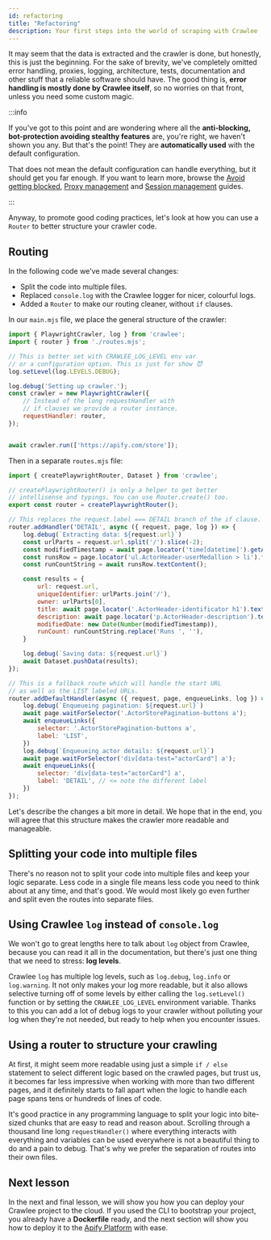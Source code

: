```yaml
---
id: refactoring
title: "Refactoring"
description: Your first steps into the world of scraping with Crawlee
---
```



It may seem that the data is extracted and the crawler is done, but honestly, this is just the beginning. For the sake of brevity, we've completely omitted error handling, proxies, logging, architecture, tests, documentation and other stuff that a reliable software should have. The good thing is, **error handling is mostly done by Crawlee itself**, so no worries on that front, unless you need some custom magic.

:::info

If you've got to this point and are wondering where all the **anti-blocking, bot-protection avoiding stealthy features** are, you're right, we haven't shown you any. But that's the point! They are **automatically used** with the default configuration.

That does not mean the default configuration can handle everything, but it should get you far enough. If you want to learn more, browse the [Avoid getting blocked](../guides/avoid-blocking), [Proxy management](../guides/proxy-management) and [Session management](../guides/session-management) guides.

:::

Anyway, to promote good coding practices, let's look at how you can use a <ApiLink to="core/class/Router">`Router`</ApiLink> to better structure your crawler code.

## Routing

In the following code we've made several changes:

- Split the code into multiple files.
- Replaced `console.log` with the Crawlee logger for nicer, colourful logs.
- Added a `Router` to make our routing cleaner, without `if` clauses.

In our `main.mjs` file, we place the general structure of the crawler:

```js title="src/main.mjs"
import { PlaywrightCrawler, log } from 'crawlee';
import { router } from './routes.mjs';

// This is better set with CRAWLEE_LOG_LEVEL env var
// or a configuration option. This is just for show 😈
log.setLevel(log.LEVELS.DEBUG);

log.debug('Setting up crawler.');
const crawler = new PlaywrightCrawler({
    // Instead of the long requestHandler with
    // if clauses we provide a router instance.
    requestHandler: router,
});


await crawler.run(['https://apify.com/store']);
```

Then in a separate `routes.mjs` file:

```js title="src/routes.mjs"
import { createPlaywrightRouter, Dataset } from 'crawlee';

// createPlaywrightRouter() is only a helper to get better
// intellisense and typings. You can use Router.create() too.
export const router = createPlaywrightRouter();

// This replaces the request.label === DETAIL branch of the if clause.
router.addHandler('DETAIL', async ({ request, page, log }) => {
    log.debug(`Extracting data: ${request.url}`)
    const urlParts = request.url.split('/').slice(-2);
    const modifiedTimestamp = await page.locator('time[datetime]').getAttribute('datetime');
    const runsRow = page.locator('ul.ActorHeader-userMedallion > li').filter({ hasText: 'Runs' });
    const runCountString = await runsRow.textContent();

    const results = {
        url: request.url,
        uniqueIdentifier: urlParts.join('/'),
        owner: urlParts[0],
        title: await page.locator('.ActorHeader-identificator h1').textContent(),
        description: await page.locator('p.ActorHeader-description').textContent(),
        modifiedDate: new Date(Number(modifiedTimestamp)),
        runCount: runCountString.replace('Runs ', ''),
    }

    log.debug(`Saving data: ${request.url}`)
    await Dataset.pushData(results);
});

// This is a fallback route which will handle the start URL
// as well as the LIST labeled URLs.
router.addDefaultHandler(async ({ request, page, enqueueLinks, log }) => {
    log.debug(`Enqueueing pagination: ${request.url}`)
    await page.waitForSelector('.ActorStorePagination-buttons a');
    await enqueueLinks({
        selector: '.ActorStorePagination-buttons a',
        label: 'LIST',
    })
    log.debug(`Enqueueing actor details: ${request.url}`)
    await page.waitForSelector('div[data-test="actorCard"] a');
    await enqueueLinks({
        selector: 'div[data-test="actorCard"] a',
        label: 'DETAIL', // <= note the different label
    })
});
```

Let's describe the changes a bit more in detail. We hope that in the end, you will agree that this structure makes the crawler more readable and manageable.

## Splitting your code into multiple files

There's no reason not to split your code into multiple files and keep your logic separate. Less code in a single file means less code you need to think about at any time, and that's good. We would most likely go even further and split even the routes into separate files.

## Using Crawlee `log` instead of `console.log`

We won't go to great lengths here to talk about `log` object from Crawlee, because you can read it all in the <ApiLink to="core/class/Log">documentation</ApiLink>, but there's just one thing that we need to stress: **log levels**.

Crawlee `log` has multiple log levels, such as `log.debug`, `log.info` or `log.warning`. It not only makes your log more readable, but it also allows selective turning off of some levels by either calling the `log.setLevel()` function or by setting the `CRAWLEE_LOG_LEVEL` environment variable. Thanks to this you can add a lot of debug logs to your crawler without polluting your log when they're not needed, but ready to help when you encounter issues.

## Using a router to structure your crawling

At first, it might seem more readable using just a simple `if / else` statement to select different logic based on the crawled pages, but trust us, it becomes far less impressive when working with more than two different pages, and it definitely starts to fall apart when the logic to handle each page spans tens or hundreds of lines of code.

It's good practice in any programming language to split your logic into bite-sized chunks that are easy to read and reason about. Scrolling through a thousand line long `requestHandler()` where everything interacts with everything and variables can be used everywhere is not a beautiful thing to do and a pain to debug. That's why we prefer the separation of routes into their own files.

## Next lesson

In the next and final lesson, we will show you how you can deploy your Crawlee project to the cloud. If you used the CLI to bootstrap your project, you already have a **Dockerfile** ready, and the next section will show you how to deploy it to the [Apify Platform](../guides/apify-platform) with ease.
